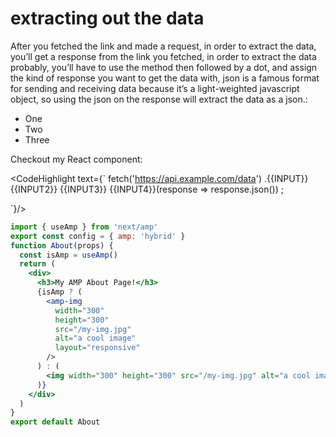 
# extracting out the data

After you fetched the link and made a request, in order to extract the data, you’ll get a response from the link you fetched, in order to extract the data probably, you’ll have to use the method then followed by a dot, and assign the kind of response you want to get the data with, json is a famous format for sending and receiving data because it’s a light-weighted javascript object, so using the json on the response will extract the data as a json.:

- One
- Two
- Three

Checkout my React component:


<CodeHighlight text={`
fetch('https://api.example.com/data')
  .{{INPUT}} {{INPUT2}} {{INPUT3}} {{INPUT4}}(response => response.json())
;

`}/>

```jsx
import { useAmp } from 'next/amp'
export const config = { amp: 'hybrid' }
function About(props) {
  const isAmp = useAmp()
  return (
    <div>
      <h3>My AMP About Page!</h3>
      {isAmp ? (
        <amp-img
          width="300"
          height="300"
          src="/my-img.jpg"
          alt="a cool image"
          layout="responsive"
        />
      ) : (
        <img width="300" height="300" src="/my-img.jpg" alt="a cool image" />
      )}
    </div>
  )
}
export default About
```